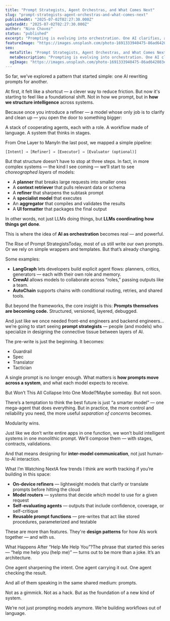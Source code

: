 ```yaml
---
title: "Prompt Strategists, Agent Orchestras, and What Comes Next"
slug: "prompt-strategists-agent-orchestras-and-what-comes-next"
publishedAt: "2025-07-02T02:27:30.000Z"
updatedAt: "2025-07-02T02:27:30.000Z"
author: "Nino Chavez"
status: "published"
excerpt: "Prompting is evolving into orchestration. One AI clarifies, another executes, a third checks the result. We’re entering an era where modular intelligence matters — and prompts become the interface between thinking systems."
featureImage: "https://images.unsplash.com/photo-1691333940475-86ad642083e4?crop=entropy&cs=tinysrgb&fit=max&fm=jpg&ixid=M3wxMTc3M3wwfDF8c2VhcmNofDE2fHxvcmNoZXN0cmElMjBjb25kdWN8ZW58MHx8fHwxNzUxNDIzMjI4fDA&ixlib=rb-4.1.0&q=80&w=2000"
seo:
  metaTitle: "Prompt Strategists, Agent Orchestras, and What Comes Next"
  metaDescription: "Prompting is evolving into orchestration. One AI clarifies, another executes, a third checks the result. We’re entering an era where modular intelligence matters — and prompts become the interface between thinking systems."
  ogImage: "https://images.unsplash.com/photo-1691333940475-86ad642083e4?crop=entropy&cs=tinysrgb&fit=max&fm=jpg&ixid=M3wxMTc3M3wwfDF8c2VhcmNofDE2fHxvcmNoZXN0cmElMjBjb25kdWN8ZW58MHx8fHwxNzUxNDIzMjI4fDA&ixlib=rb-4.1.0&q=80&w=2000"
---
```


So far, we've explored a pattern that started simple: one AI rewriting prompts for another.

At first, it felt like a shortcut — a clever way to reduce friction. But now it's starting to feel like a foundational shift. Not in how we prompt, but in **how we structure intelligence** across systems.

Because once you introduce a refiner — a model whose only job is to clarify and clean up — you open the door to something bigger:

A stack of cooperating agents, each with a role.
A workflow made of language.
A system that thinks in stages.

From One Layer to ManyIn the last post, we mapped a simple pipeline:

`[Intent] → [Refiner] → [Executor] → [Evaluator (optional)]`

But that structure doesn’t have to stop at three steps. In fact, in more complex systems — the kind I see coming — we’ll start to see *choreographed layers* of models:

- A **planner** that breaks large requests into smaller ones
- A **context retriever** that pulls relevant data or schema
- A **refiner** that sharpens the subtask prompt
- A **specialist model** that executes
- An **aggregator** that compiles and validates the results
- A **UI formatter** that packages the final output

In other words, not just LLMs doing things, but **LLMs coordinating how things get done**.

This is where the idea of **AI as orchestration** becomes real — and powerful.

The Rise of Prompt StrategistsToday, most of us still write our own prompts. Or we rely on simple wrappers and templates. But that’s already changing.

Some examples:

- **LangGraph** lets developers build explicit agent flows: planners, critics, generators — each with their own role and memory.
- **CrewAI** allows models to collaborate across “roles,” passing outputs like a team.
- **AutoChain** supports chains with conditional routing, retries, and shared tools.

But beyond the frameworks, the core insight is this:
**Prompts themselves are becoming code.**
Structured, versioned, layered, debugged.

And just like we once needed front-end engineers and backend engineers… we’re going to start seeing **prompt strategists** — people (and models) who specialize in designing the connective tissue between layers of AI.

The pre-write is just the beginning. It becomes:

- Guardrail
- Spec
- Translator
- Tactician

A single prompt is no longer enough. What matters is **how prompts move across a system**, and what each model expects to receive.

But Won’t This All Collapse Into One Model?Maybe someday. But not soon.

There’s a temptation to think the best future is just “a smarter model” — one mega-agent that does everything. But in practice, the more control and reliability you need, the more useful *separation of concerns* becomes.

Modularity wins.

Just like we don’t write entire apps in one function, we won’t build intelligent systems in one monolithic prompt. We’ll compose them — with stages, contracts, validations.

And that means designing for **inter-model communication**, not just human-to-AI interaction.

What I’m Watching NextA few trends I think are worth tracking if you’re building in this space:

- **On-device refiners** — lightweight models that clarify or translate prompts before hitting the cloud
- **Model routers** — systems that decide *which* model to use for a given request
- **Self-evaluating agents** — outputs that include confidence, coverage, or self-critique
- **Reusable prompt functions** — pre-writes that act like stored procedures, parameterized and testable

These are more than features. They're **design patterns** for how AIs work together — and with us.

What Happens After “Help Me Help You”?The phrase that started this series — “help me help you (help me)” — turns out to be more than a joke. It’s an architecture.

One agent sharpening the intent.
One agent carrying it out.
One agent checking the result.

And all of them speaking in the same shared medium: prompts.

Not as a gimmick. Not as a hack.
But as the foundation of a new kind of system.

We’re not just prompting models anymore.
We’re building workflows out of language.
